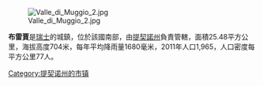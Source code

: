 [[Image:Valle_di_Muggio_2.jpg|right]]

'''布雷賈'''是[[瑞士|瑞士]]的城鎮，位於該國南部，由[[提契諾州|提契諾州]]負責管轄，面積25.48平方公里，海拔高度704米，每年平均降雨量1680毫米，2011年人口1,965，人口密度每平方公里77人。

{{Switzerland-geo-stub}}
[[Category:提契诺州的市镇|Category:提契诺州的市镇]]